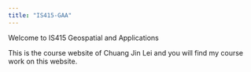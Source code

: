 ```yaml
---
title: "IS415-GAA"
---
```


Welcome to IS415 Geospatial and Applications 

This is the course website of Chuang Jin Lei and you will find my course work on this website. 

